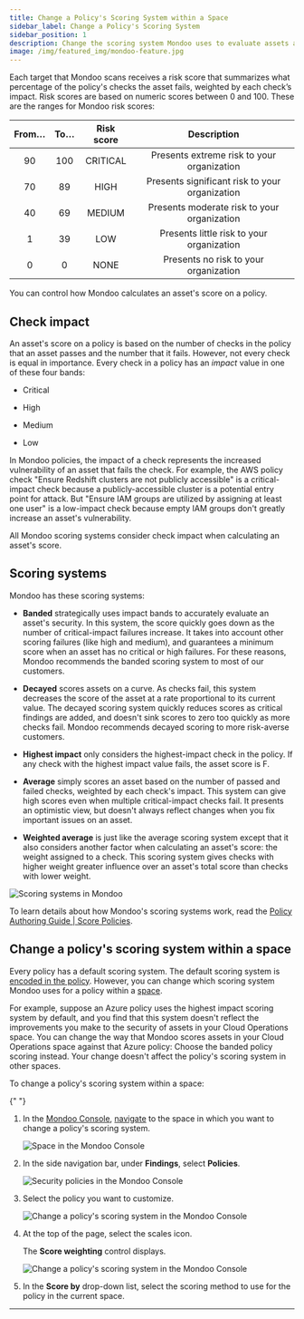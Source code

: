 ```yaml
---
title: Change a Policy's Scoring System within a Space
sidebar_label: Change a Policy's Scoring System
sidebar_position: 1
description: Change the scoring system Mondoo uses to evaluate assets against a policy
image: /img/featured_img/mondoo-feature.jpg
---
```


Each target that Mondoo scans receives a risk score that summarizes what percentage of the policy's checks the asset fails, weighted by each check’s impact. Risk scores are based on numeric scores between 0 and 100. These are the ranges for Mondoo risk scores:

| From… | To…  | Risk score |                  Description                   |
|:-----:|:----:|:----------:|:----------------------------------------------:|
|   90   | 100  |  CRITICAL  |   Presents extreme risk to your organization   |
|   70   |  89  |    HIGH    | Presents significant risk to your organization |
|   40   |  69  |   MEDIUM   |  Presents moderate risk to your organization   |
|    1   |  39  |    LOW     |   Presents little risk to your organization    |
|    0   |   0  |    NONE    |     Presents no risk to your organization      |

You can control how Mondoo calculates an asset's score on a policy.

## Check impact

An asset's score on a policy is based on the number of checks in the policy that an asset passes and the number that it fails. However, not every check is equal in importance. Every check in a policy has an _impact_ value in one of these four bands:

- Critical

- High

- Medium

- Low

In Mondoo policies, the impact of a check represents the increased vulnerability of an asset that fails the check. For example, the AWS policy check "Ensure Redshift clusters are not publicly accessible" is a critical-impact check because a publicly-accessible cluster is a potential entry point for attack. But "Ensure IAM groups are utilized by assigning at least one user" is a low-impact check because empty IAM groups don't greatly increase an asset's vulnerability.

All Mondoo scoring systems consider check impact when calculating an asset's score.

## Scoring systems

Mondoo has these scoring systems:

- **Banded** strategically uses impact bands to accurately evaluate an asset's security. In this system, the score quickly goes down as the number of critical-impact failures increase. It takes into account other scoring failures (like high and medium), and guarantees a minimum score when an asset has no critical or high failures. For these reasons, Mondoo recommends the banded scoring system to most of our customers.

- **Decayed** scores assets on a curve. As checks fail, this system decreases the score of the asset at a rate proportional to its current value. The decayed scoring system quickly reduces scores as critical findings are added, and doesn't sink scores to zero too quickly as more checks fail. Mondoo recommends decayed scoring to more risk-averse customers.

- **Highest impact** only considers the highest-impact check in the policy. If any check with the highest impact value fails, the asset score is F.

- **Average** simply scores an asset based on the number of passed and failed checks, weighted by each check's impact. This system can give high scores even when multiple critical-impact checks fail. It presents an optimistic view, but doesn't always reflect changes when you fix important issues on an asset.

- **Weighted average** is just like the average scoring system except that it also considers another factor when calculating an asset's score: the weight assigned to a check. This scoring system gives checks with higher weight greater influence over an asset's total score than checks with lower weight.

![Scoring systems in Mondoo](/img/cnspec/scoring-systems-with-weighted.png)

To learn details about how Mondoo's scoring systems work, read the [Policy Authoring Guide | Score Policies](/cnspec/cnspec-policies/write/policy-scoring).

## Change a policy's scoring system within a space

Every policy has a default scoring system. The default scoring system is [encoded in the policy](/cnspec/cnspec-policies/write/policy-scoring). However, you can change which scoring system Mondoo uses for a policy within a [space](/platform/start/organize/spaces).

For example, suppose an Azure policy uses the highest impact scoring system by default, and you find that this system doesn't reflect the improvements you make to the security of assets in your Cloud Operations space. You can change the way that Mondoo scores assets in your Cloud Operations space against that Azure policy: Choose the banded policy scoring instead. Your change doesn't affect the policy's scoring system in other spaces.

To change a policy's scoring system within a space:


<Partial />{" "}

1. In the [Mondoo Console](https://console.mondoo.com), [navigate](/platform/start/navigate/) to the space in which you want to change a policy's scoring system.

   ![Space in the Mondoo Console](/img/platform/security/dashboard.png)

2. In the side navigation bar, under **Findings**, select **Policies**.

   ![Security policies in the Mondoo Console](/img/platform/security/policies.png)

3. Select the policy you want to customize.

   ![Change a policy's scoring system in the Mondoo Console](/img/platform/security/change-scoring.png)

4. At the top of the page, select the scales icon.

   The **Score weighting** control displays.

   ![Change a policy's scoring system in the Mondoo Console](/img/platform/security/select-scoring.png)

5. In the **Score by** drop-down list, select the scoring method to use for the policy in the current space.

---
